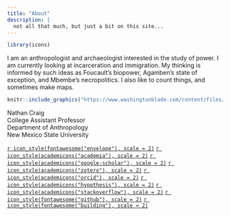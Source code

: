 ```yaml
---
title: "About"
description: |
  not all that much, but just a bit on this site...
---
```


```r
library(icons)
```

I am an anthropologist and archaeologist interested in the study of power. I am currently looking at incarceration and immigration. My thinking is informed by such ideas as Foucault's biopower, Agamben's state of exception, and Mbembe's necropolitics. I also like to count things, and sometimes make maps.

```r
knitr::include_graphics("https://www.washingtonblade.com/content/files/2019/08/Nathan_Craig_and_Margaret_Brown_Vega_insert_c_Washington_Blade_by_Michael_K_Lavers-600x400.jpg")
```

Nathan Craig\
College Assistant Professor\
Department of Anthropology\
New Mexico State University

[`r icon_style(fontawesome("envelope"), scale = 2)`](mailto:nmc@nmsu.edu) [`r icon_style(academicons("academia"), scale = 2)`](https://nmsu.academia.edu/NathanCraig) [`r icon_style(academicons("google-scholar"), scale = 2)`](https://scholar.google.com/citations?user=C0SRYOQAAAAJ) [`r icon_style(academicons("zotero"), scale = 2)`](https://www.zotero.org/ncraig/) [`r icon_style(academicons("orcid"), scale = 2)`](https://orcid.org/0000-0003-2184-2082) [`r icon_style(academicons("hypothesis"), scale = 2)`](https://hypothes.is/users/ncraig) [`r icon_style(academicons("stackoverflow"), scale = 2)`](https://stackoverflow.com/users/13110995/ncraig) [`r icon_style(fontawesome("github"), scale = 2)`](https://github.com/n8craig) [`r icon_style(fontawesome("building"), scale = 2)`](https://anthropology.nmsu.edu/index.html)
